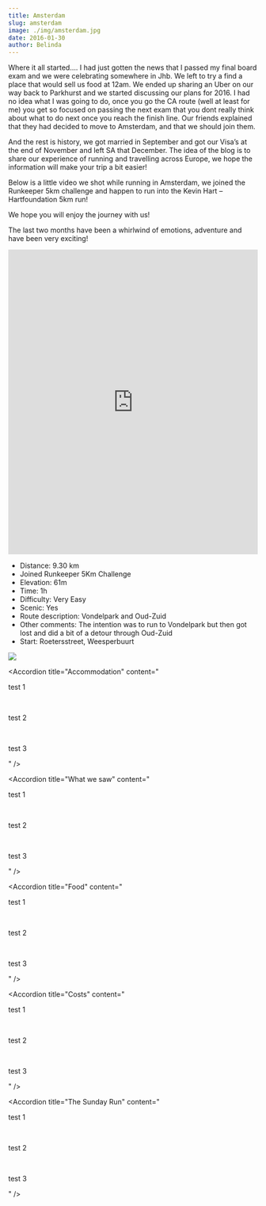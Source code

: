 ```yaml
---
title: Amsterdam
slug: amsterdam
image: ./img/amsterdam.jpg
date: 2016-01-30
author: Belinda
---
```



Where it all started…. I had just gotten the news that I passed my final board exam and we were celebrating somewhere in Jhb. We left to try a find a place that would sell us food at 12am. We ended up sharing an Uber on our way back to Parkhurst and we started discussing our plans for 2016. I had no idea what I was going to do, once you go the CA route (well at least for me) you get so focused on passing the next exam that you dont really think about what to do next once you reach the finish line. Our friends explained that they had decided to move to Amsterdam, and that we should join them.

And the rest is history, we got married in September and got our Visa’s at the end of November and left SA that December.
The idea of the blog is to share our experience of running and travelling across Europe, we hope the information will make your trip a bit easier!

Below is a little video we shot while running in Amsterdam, we joined the Runkeeper 5km challenge and happen to run into the Kevin Hart – Hartfoundation 5km run!

We hope you will enjoy the journey with us!

The last two months have been a whirlwind of emotions, adventure and have been very exciting!

<div className="post-video">
  <iframe
    width="100%"
    height="615"
    src="https://www.youtube.com/embed/DInOAeJnWls"
    frameborder="0"
    allow="accelerometer; autoplay; encrypted-media; gyroscope; picture-in-picture"
    allowfullscreen
  ></iframe>
</div>

- Distance: 9.30 km
- Joined Runkeeper 5Km Challenge
- Elevation: 61m
- Time: 1h
- Difficulty: Very Easy
- Scenic: Yes
- Route description: Vondelpark and Oud-Zuid
- Other comments: The intention was to run to Vondelpark but then got lost and did a bit of a detour through Oud-Zuid
- Start: Roetersstreet, Weesperbuurt

<div className="post-image">

![](./img/route.jpg)

</div>

<Accordion
  title="Accommodation"
  content="
<p>test 1</p>
</br>
<p>test 2</p>
</br>
<p>test 3</p>
"
/>
<Accordion
  title="Travel"
  content="
<p>test 1</p>
</br>
<p>test 2</p>
</br>
<p>test 3</p>
"
/>

<Accordion
  title="What we saw"
  content="
<p>test 1</p>
</br>
<p>test 2</p>
</br>
<p>test 3</p>
"
/>

<Accordion
  title="Food"
  content="
<p>test 1</p>
</br>
<p>test 2</p>
</br>
<p>test 3</p>
"
/>

<Accordion
  title="Costs"
  content="
<p>test 1</p>
</br>
<p>test 2</p>
</br>
<p>test 3</p>
"
/>

<Accordion
  title="The Sunday Run"
  content="
<p>test 1</p>
</br>
<p>test 2</p>
</br>
<p>test 3</p>
"
/>
